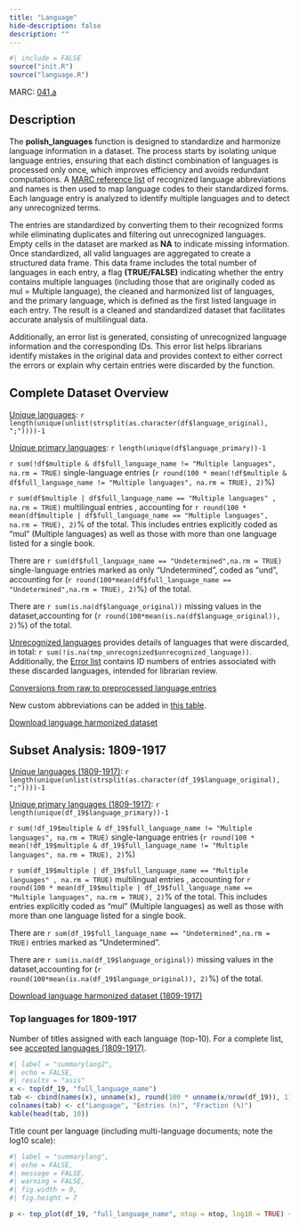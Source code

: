 ```yaml
---
title: "Language"
hide-description: false
description: ""
---
```


```r
#| include = FALSE
source("init.R")
source("language.R")
```

MARC: [041,a](https://www.loc.gov/marc/bibliographic/bd041.html)

## Description

The **polish_languages** function is designed to standardize and harmonize language information in a dataset. The process starts by isolating unique language entries, ensuring that each distinct combination of languages is processed only once, which improves efficiency and avoids redundant computations. A [MARC reference list](https://www.loc.gov/marc/languages/language_code.html) of recognized language abbreviations and names is then used to map language codes to their standardized forms. Each language entry is analyzed to identify multiple languages and to detect any unrecognized terms.

The entries are standardized by converting them to their recognized forms while eliminating duplicates and filtering out unrecognized languages. Empty cells in the dataset are marked as **NA** to indicate missing information. Once standardized, all valid languages are aggregated to create a structured data frame. This data frame includes the total number of languages in each entry, a flag **(TRUE/FALSE)** indicating whether the entry contains multiple languages (including those that are originally coded as mul = Multiple language), the cleaned and harmonized list of languages, and the primary language, which is defined as the first listed language in each entry. The result is a cleaned and standardized dataset that facilitates accurate analysis of multilingual data.

Additionally, an error list is generated, consisting of unrecognized language information and the corresponding IDs. This error list helps librarians identify mistakes in the original data and provides context to either correct the errors or explain why certain entries were discarded by the function. 

## Complete Dataset Overview

[Unique languages](dataTable/data_table.html?path=https://a3s.fi/swift/v1/AUTH_3c0ccb602fa24298a6fe3ae224ca022f/fennica-container/output.tables/languages_accepted.csv):  `r length(unique(unlist(strsplit(as.character(df$language_original), ";"))))-1` 

[Unique primary languages](dataTable/data_table.html?path=https://a3s.fi/swift/v1/AUTH_3c0ccb602fa24298a6fe3ae224ca022f/fennica-container/output.tables/language_primary_accepted.csv): `r length(unique(df$language_primary))-1` 

`r sum(!df$multiple & df$full_language_name != "Multiple languages", na.rm = TRUE)` single-language entries (`r round(100 * mean(!df$multiple & df$full_language_name != "Multiple languages", na.rm = TRUE), 2)`%)


`r sum(df$multiple | df$full_language_name == "Multiple languages" , na.rm = TRUE)` multilingual entries , accounting for `r round(100 * mean(df$multiple | df$full_language_name == "Multiple languages", na.rm = TRUE), 2)`% of the total. This includes entries explicitly coded as "mul" (Multiple languages) as well as those with more than one language listed for a single book.

There are `r sum(df$full_language_name == "Undetermined",na.rm = TRUE)` single-language entries marked as only "Undetermined", coded as "und", accounting for (`r round(100*mean(df$full_language_name == "Undetermined",na.rm = TRUE), 2)`%) of the total. 
 
There are `r sum(is.na(df$language_original))` missing values in the dataset,accounting for (`r round(100*mean(is.na(df$language_original)), 2)`%) of the total. 

[Unrecognized languages](dataTable/data_table.html?path=https://a3s.fi/swift/v1/AUTH_3c0ccb602fa24298a6fe3ae224ca022f/fennica-container/output.tables/language_discarded.csv) provides details of languages that were discarded, in total: `r sum(!is.na(tmp_unrecognized$unrecognized_language))`. 
Additionally, the [Error list](dataTable/data_table.html?path=https://a3s.fi/swift/v1/AUTH_3c0ccb602fa24298a6fe3ae224ca022f/fennica-container/output.tables/language_discarded_id.csv) contains ID numbers of entries associated with these discarded languages, intended for librarian review.

[Conversions from raw to preprocessed language entries](dataTable/data_table.html?path=https://a3s.fi/swift/v1/AUTH_3c0ccb602fa24298a6fe3ae224ca022f/fennica-container/output.tables/full_language_name_accepted.csv)

New custom abbreviations can be added in [this table](dataTable/data_table.html?path=https://a3s.fi/swift/v1/AUTH_3c0ccb602fa24298a6fe3ae224ca022f/fennica-container/output.tables/language_abbreviations.csv).

[Download language harmonized dataset](https://a3s.fi/swift/v1/AUTH_3c0ccb602fa24298a6fe3ae224ca022f/fennica-container/output.tables/language.csv)

## Subset Analysis: 1809-1917

[Unique languages (1809-1917)](dataTable/data_table.html?path=https://a3s.fi/swift/v1/AUTH_3c0ccb602fa24298a6fe3ae224ca022f/fennica-container/output.tables/languages_accepted_19.csv): `r length(unique(unlist(strsplit(as.character(df_19$language_original), ";"))))-1`

[Unique primary languages  (1809-1917)](dataTable/data_table.html?path=https://a3s.fi/swift/v1/AUTH_3c0ccb602fa24298a6fe3ae224ca022f/fennica-container/output.tables/language_primary_accepted_19.csv): `r length(unique(df_19$language_primary))-1` 

`r sum(!df_19$multiple & df_19$full_language_name != "Multiple languages", na.rm = TRUE)` single-language entries (`r round(100 * mean(!df_19$multiple & df_19$full_language_name != "Multiple languages", na.rm = TRUE), 2)`%)


`r sum(df_19$multiple | df_19$full_language_name == "Multiple languages" , na.rm = TRUE)` multilingual entries , accounting for `r round(100 * mean(df_19$multiple | df_19$full_language_name == "Multiple languages", na.rm = TRUE), 2)`% of the total. This includes entries explicitly coded as "mul" (Multiple languages) as well as those with more than one language listed for a single book.

There are `r sum(df_19$full_language_name == "Undetermined",na.rm = TRUE)` entries marked as "Undetermined".

There are `r sum(is.na(df_19$language_original))` missing values in the dataset,accounting for (`r round(100*mean(is.na(df_19$language_original)), 2)`%) of the total. 



[Download language harmonized dataset (1809-1917)](https://a3s.fi/swift/v1/AUTH_3c0ccb602fa24298a6fe3ae224ca022f/fennica-container/output.tables/language_19.csv)

### Top languages for 1809-1917

Number of titles assigned with each language (top-10). For a complete list, see [accepted languages (1809-1917)](dataTable/data_table.html?path=https://a3s.fi/swift/v1/AUTH_3c0ccb602fa24298a6fe3ae224ca022f/fennica-container/output.tables/languages_accepted_19.csv).

```r
#| label = "summarylang2",
#| echo = FALSE,
#| results = "asis"
x <- top(df_19, "full_language_name")
tab <- cbind(names(x), unname(x), round(100 * unname(x/nrow(df_19)), 1))
colnames(tab) <- c("Language", "Entries (n)", "Fraction (%)")
kable(head(tab, 10))
```

Title count per language (including multi-language documents; note the log10 scale):

```r
#| label = "summarylang",
#| echo = FALSE,
#| message = FALSE,
#| warning = FALSE,
#| fig.width = 9,
#| fig.height = 7

p <- top_plot(df_19, "full_language_name", ntop = ntop, log10 = TRUE) + labs(y = "Entries (n)")

```


